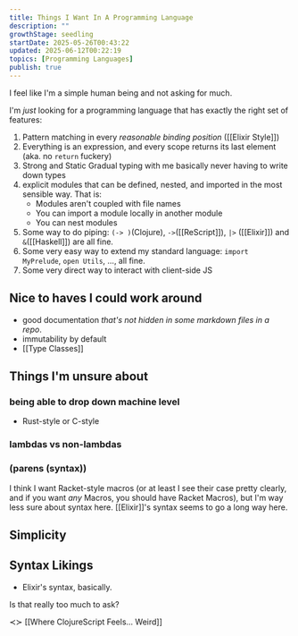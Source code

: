 ```yaml
---
title: Things I Want In A Programming Language
description: ""
growthStage: seedling
startDate: 2025-05-26T00:43:22
updated: 2025-06-12T00:22:19
topics: [Programming Languages]
publish: true
---
```


I feel like I'm a simple human being and not asking for much.

I'm _just_ looking for a programming language that has exactly the right set of features:

1. Pattern matching in every _reasonable binding position_ ([[Elixir Style]])
2. Everything is an expression, and every scope returns its last element (aka. no `return` fuckery)
3. Strong and Static Gradual typing with me basically never having to write down types
4. explicit modules that can be defined, nested, and imported in the most sensible way. That is:
   - Modules aren't coupled with file names
   - You can import a module locally in another module
   - You can nest modules
5. Some way to do piping: `(-> )`(<Il href="programming-languages/clojure">Clojure</Il>), `->`([[ReScript]]), `|>` ([[Elixir]]) and `&`([[Haskell]]) are all fine.
6. Some very easy way to extend my standard language: `import MyPrelude`, `open Utils`, ..., all fine.
7. Some very direct way to interact with client-side JS

<Draft>

## Nice to haves I could work around

- good documentation _that's not hidden in some markdown files in a repo_.
- immutability by default
- [[Type Classes]]

## Things I'm unsure about

### being able to drop down machine level

- Rust-style or C-style

### lambdas vs non-lambdas

### (parens (syntax))
I think I want Racket-style macros (or at least I see their case pretty clearly, and if you want _any_ Macros, you should have Racket Macros), but I'm way less sure about syntax here.
[[Elixir]]'s syntax seems to go a long way here.


## Simplicity

## Syntax Likings

- Elixir's syntax, basically.

Is that really too much to ask?


≺≻ [[Where ClojureScript Feels... Weird]]

</Draft>
